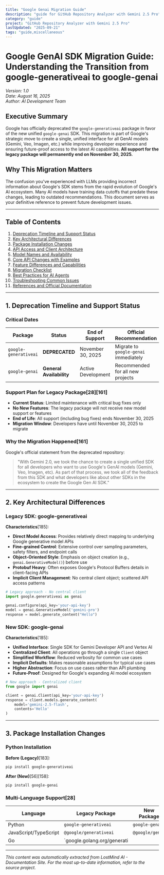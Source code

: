 ```yaml
---
title: "Google Genai Migration Guide"
description: "guide for GitHub Repository Analyzer with Gemini 2.5 Pro"
category: "guide"
project: "GitHub Repository Analyzer with Gemini 2.5 Pro"
lastUpdated: "2025-09-21"
tags: "guide,miscellaneous"
---
```


# Google GenAI SDK Migration Guide: Understanding the Transition from google-generativeai to google-genai

*Version: 1.0*  
*Date: August 16, 2025*  
*Author: AI Development Team*

## Executive Summary

Google has officially deprecated the `google-generativeai` package in favor of the new unified `google-genai` SDK. This migration is part of Google's strategic move to create a single, unified interface for all GenAI models (Gemini, Veo, Imagen, etc.) while improving developer experience and ensuring future-proof access to the latest AI capabilities. **All support for the legacy package will permanently end on November 30, 2025.**

## Why This Migration Matters

The confusion you've experienced with LLMs providing incorrect information about Google's SDK stems from the rapid evolution of Google's AI ecosystem. Many AI models have training data cutoffs that predate these changes, leading to outdated recommendations. This document serves as your definitive reference to prevent future development issues.

---

## Table of Contents

1. [Deprecation Timeline and Support Status](#deprecation-timeline-and-support-status)
2. [Key Architectural Differences](#key-architectural-differences)
3. [Package Installation Changes](#package-installation-changes)
4. [API Access and Client Architecture](#api-access-and-client-architecture)
5. [Model Names and Availability](#model-names-and-availability)
6. [Core API Changes with Examples](#core-api-changes-with-examples)
7. [Feature Differences and Capabilities](#feature-differences-and-capabilities)
8. [Migration Checklist](#migration-checklist)
9. [Best Practices for AI Agents](#best-practices-for-ai-agents)
10. [Troubleshooting Common Issues](#troubleshooting-common-issues)
11. [References and Official Documentation](#references-and-official-documentation)

---

## 1. Deprecation Timeline and Support Status

### Critical Dates

| Package | Status | End of Support | Official Recommendation |
|---------|--------|----------------|-------------------------|
| `google-generativeai` | **DEPRECATED** | November 30, 2025 | Migrate to `google-genai` immediately |
| `google-genai` | **General Availability** | Active Development | Recommended for all new projects |

### Support Plan for Legacy Package[28][161]

- **Current Status**: Limited maintenance with critical bug fixes only
- **No New Features**: The legacy package will not receive new model support or features
- **End of Life**: All support (including bug fixes) ends November 30, 2025
- **Migration Window**: Developers have until November 30, 2025 to migrate

### Why the Migration Happened[161]

Google's official statement from the deprecated repository:
> "With Gemini 2.0, we took the chance to create a single unified SDK for all developers who want to use Google's GenAI models (Gemini, Veo, Imagen, etc). As part of that process, we took all of the feedback from this SDK and what developers like about other SDKs in the ecosystem to create the Google Gen AI SDK."

---

## 2. Key Architectural Differences

### Legacy SDK: google-generativeai

**Characteristics**[185]:
- **Direct Model Access**: Provides relatively direct mapping to underlying Google generative model APIs
- **Fine-grained Control**: Extensive control over sampling parameters, safety filters, and endpoint calls
- **Object-Oriented Style**: Emphasis on object creation (e.g., `genai.GenerativeModel()`) before use
- **Protobuf Heavy**: Often exposes Google's Protocol Buffers details in client-facing APIs
- **Implicit Client Management**: No central client object; scattered API access patterns

```python
# Legacy approach - No central client
import google.generativeai as genai

genai.configure(api_key='your-api-key')
model = genai.GenerativeModel('gemini-pro')
response = model.generate_content("Hello")
```

### New SDK: google-genai

**Characteristics**[185]:
- **Unified Interface**: Single SDK for Gemini Developer API and Vertex AI
- **Centralized Client**: All operations go through a single `Client` object
- **Simplified Workflow**: Reduced verbosity for common use cases
- **Implicit Defaults**: Makes reasonable assumptions for typical use cases
- **Higher Abstraction**: Focus on use cases rather than API plumbing
- **Future-Proof**: Designed for Google's expanding AI model ecosystem

```python
# New approach - Centralized client
from google import genai

client = genai.Client(api_key='your-api-key')
response = client.models.generate_content(
    model='gemini-2.5-flash',
    contents='Hello'
)
```

---

## 3. Package Installation Changes

### Python Installation

**Before (Legacy)**[183]:
```bash
pip install google-generativeai
```

**After (New)**[56][158]:
```bash
pip install google-genai
```

### Multi-Language Support[28]

| Language | Legacy Package | New Package |
|----------|----------------|-------------|
| Python | `google-generativeai` | `google-genai` |
| JavaScript/TypeScript | `@google/generativeai` | `@google/genai` |
| Go | `google.golang.org/generati

---
*This content was automatically extracted from LostMind AI - Documentation Site. For the most up-to-date information, refer to the source project.*
